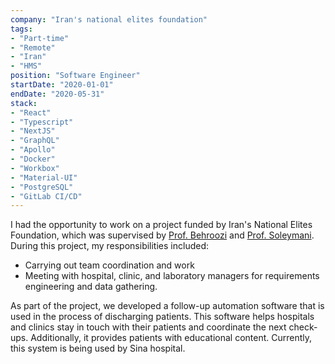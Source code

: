 ```yaml
---
company: "Iran's national elites foundation"
tags: 
- "Part-time"
- "Remote"
- "Iran"
- "HMS"
position: "Software Engineer"
startDate: "2020-01-01"
endDate: "2020-05-31"
stack:
- "React"
- "Typescript"
- "NextJS"
- "GraphQL"
- "Apollo"
- "Docker"
- "Workbox"
- "Material-UI"
- "PostgreSQL"
- "GitLab CI/CD"
---
```


I had the opportunity to work on a project funded by Iran's National Elites Foundation, which was supervised by
[Prof. Behroozi](http://ee.sharif.edu/~behroozi/) and [Prof. Soleymani](http://sharif.edu/~soleymani/).
During this project, my responsibilities included:

- Carrying out team coordination and work
- Meeting with hospital, clinic, and laboratory managers for requirements engineering and data gathering.

As part of the project, we developed a follow-up automation software that is used in the process of discharging patients.
This software helps hospitals and clinics stay in touch with their patients and coordinate the next check-ups.
Additionally, it provides patients with educational content. Currently, this system is being used by Sina hospital.
